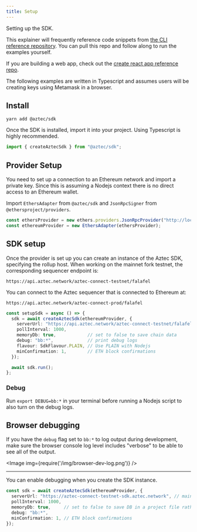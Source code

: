 ```yaml
---
title: Setup
---
```


Setting up the SDK.

This explainer will frequently reference code snippets from 
[the CLI reference repository](https://github.com/critesjosh/azteccli). You can pull this repo and follow along to run the examples yourself.

If you are building a web app, check out the [create react app reference repo](https://github.com/AztecProtocol/aztec-frontend-boilerplate).

The following examples are written in Typescript and assumes users will be creating keys using Metamask in a browser.

## Install

```shell
yarn add @aztec/sdk
```

Once the SDK is installed, import it into your project. Using Typescript is highly recommended.

```ts
import { createAztecSdk } from "@aztec/sdk";
```

## Provider Setup

You need to set up a connection to an Ethereum network and import a private key. Since this is assuming a Nodejs context there is no direct access to an Ethereum wallet.

Import `EthersAdapter` from `@aztec/sdk` and `JsonRpcSigner` from `@ethersproject/providers`.

```ts title="/src/latest/index.ts"
const ethersProvider = new ethers.providers.JsonRpcProvider("http://localhost:24012/rpc") // local connection to metamask
const ethereumProvider = new EthersAdapter(ethersProvider);
```

## SDK setup

Once the provider is set up you can create an instance of the Aztec SDK, specifying the rollup host. When working on the mainnet fork testnet, the corresponding sequencer endpoint is:

```shell
https://api.aztec.network/aztec-connect-testnet/falafel
```

You can connect to the Aztec sequencer that is connected to Ethereum at:

```shell
https://api.aztec.network/aztec-connect-prod/falafel
```

```ts title="/src/base.ts"
const setupSdk = async () => {
  sdk = await createAztecSdk(ethereumProvider, {
    serverUrl: "https://api.aztec.network/aztec-connect-testnet/falafel", // testnet
    pollInterval: 1000,
    memoryDb: true,            // set to false to save chain data
    debug: "bb:*",             // print debug logs
    flavour: SdkFlavour.PLAIN, // Use PLAIN with Nodejs
    minConfirmation: 1,        // ETH block confirmations
  });

  await sdk.run();
};
```

### Debug

Run `export DEBUG=bb:*` in your terminal before running a Nodejs script to also turn on the debug logs.

## Browser debugging

If you have the `debug` flag set to `bb:*` to log output during development, make sure the browser console log level includes "verbose" to be able to see all of the output.

<Image img={require('/img/browser-dev-log.png')} />

---

You can enable debugging when you create the SDK instance.

```ts
const sdk = await createAztecSdk(ethereumProvider, {
  serverUrl: "https://aztec-connect-testnet-sdk.aztec.network", // mainnet fork testnet
  pollInterval: 1000,
  memoryDb: true,     // set to false to save DB in a project file rather than memory
  debug: "bb:*",
  minConfirmation: 1, // ETH block confirmations
});
```
